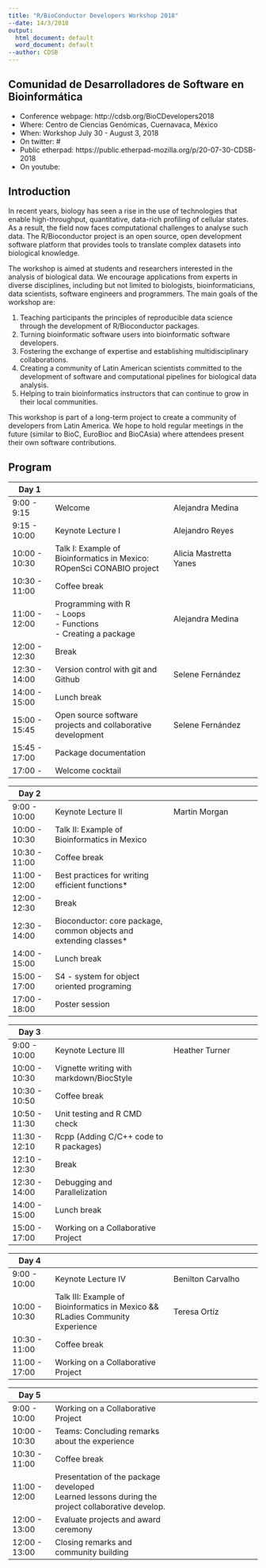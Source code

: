 ```yaml
---
title: "R/BioConductor Developers Workshop 2018"
--date: 14/3/2018
output:
  html_document: default
  word_document: default
--author: CDSB
---
```


## Comunidad de Desarrolladores de Software en Bioinformática


  * Conference webpage: http://cdsb.org/BioCDevelopers2018
  * Where: Centro de Ciencias Genómicas, Cuernavaca, México
  * When: Workshop July 30  - August 3, 2018
  * On twitter: #
  * Public etherpad: https://public.etherpad-mozilla.org/p/20-07-30-CDSB-2018
  * On youtube: 


## Introduction

In recent years, biology has seen a rise in the use of technologies that enable high-throughput, quantitative, data-rich profiling of cellular states. As a result, the field now faces  computational challenges to analyse such data. The R/Bioconductor project is an open source, open development software platform that provides tools to translate complex datasets into biological knowledge.

The workshop is aimed at students and researchers interested in the analysis of biological data. We encourage applications from experts in diverse disciplines, including but not limited to biologists, bioinformaticians, data scientists, software engineers and programmers. The main goals of the workshop are:

1. Teaching participants the principles of reproducible data science through the development of R/Bioconductor packages. 
2. Turning bioinformatic software users into bioinformatic software developers.
3. Fostering the exchange of expertise and establishing multidisciplinary collaborations.
4. Creating a community of Latin American scientists committed to the development of software and computational pipelines for biological data analysis. 
5. Helping to train bioinformatics instructors that can continue to grow in their local communities.

This workshop is part of a long-term project to create a community of developers from Latin America. We hope to hold regular meetings in the future (similar to BioC, EuroBioc and BioCAsia) where attendees present their own software contributions.  

## Program


| Day 1   |      |      |
| -------------- | --------------------------------------- | ----------------------------- |
| 9:00 - 9:15   | Welcome  | Alejandra Medina |
| 9:15 - 10:00  | Keynote Lecture I     | Alejandro Reyes     |
| 10:00 - 10:30 | Talk I: Example of Bioinformatics in Mexico: ROpenSci CONABIO project | Alicia Mastretta Yanes|
| 10:30 - 11:00 | Coffee break  |      |
| 11:00 - 12:00 | Programming with R <br> - Loops<br> - Functions<br> - Creating a package | Alejandra Medina |
| 12:00 - 12:30 | Break    |      |
| 12:30 - 14:00 | Version control with git and Github | Selene Fernández |
| 14:00 - 15:00 | Lunch break     |      |
| 15:00 - 15:45 | Open source software projects and collaborative development  | Selene Fernández |
| 15:45 - 17:00 | Package documentation |  |
| 17:00 -       | Welcome cocktail |      |

| Day 2   |      |      |
| -------------- | --------------------------------------- | ----------------------------- |
|9:00 - 10:00  | Keynote Lecture II | Martin Morgan |
|10:00 - 10:30 | Talk II: Example of Bioinformatics in Mexico      |  |
|10:30 - 11:00 | Coffee break  |      |
|11:00 - 12:00 | Best practices for writing efficient functions* |  |
|12:00 - 12:30 | Break    |      |
|12:30 - 14:00 | Bioconductor: core package, common objects and extending classes* | |
|14:00 - 15:00 | Lunch break     |      |
|15:00 - 17:00 | S4 - system for object oriented programing |  |
|17:00 - 18:00 | Poster session |      |


| Day 3   |      |      |
| -------------- | --------------------------------------- | ----------------------------- |
|9:00 - 10:00  |Keynote Lecture III | Heather Turner |
|10:00 - 10:30 |Vignette writing with markdown/BiocStyle |  |
|10:30 - 10:50 |Coffee break|      |
|10:50 - 11:30 |Unit testing and R CMD check|  |
|11:30 - 12:10 |Rcpp (Adding C/C++ code to R packages)|      |
|12:10 - 12:30 |Break|  |
|12:30 - 14:00 |Debugging and Parallelization|  |
|14:00 - 15:00 |Lunch break|      |
|15:00 - 17:00 |Working on a Collaborative Project|  |

| Day 4   |      |      |
| -------------- | --------------------------------------- | ----------------------------- |
| 9:00 - 10:00  | Keynote Lecture IV | Benilton Carvalho |
| 10:00 - 10:30 | Talk III: Example of Bioinformatics in Mexico && RLadies Community Experience | Teresa Ortíz |
| 10:30 - 11:00 | Coffee break  |      |
| 11:00 - 17:00 | Working on a Collaborative Project |  |


| Day 5   |      |      |
| -------------- | --------------------------------------- | ----------------------------- |
| 9:00 - 10:00  | Working on a Collaborative Project |  |
| 10:00 - 10:30 | Teams: Concluding remarks about the experience|  |
| 10:30 - 11:00 | Coffee break  |      |
| 11:00 - 12:00 | Presentation of the package developed<br>Learned lessons during the project collaborative develop.<br>|  |
| 12:00 - 13:00 | Evaluate projects and award ceremony |      |
| 12:00 - 13:00 | Closing remarks and community building    |      |




